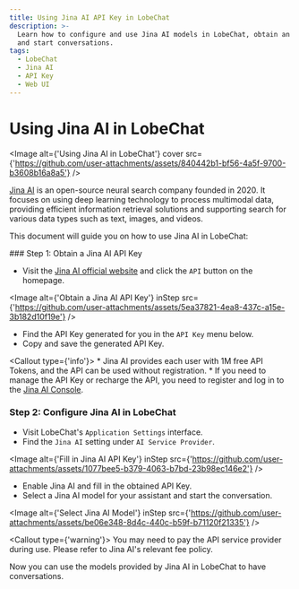 ```yaml
---
title: Using Jina AI API Key in LobeChat
description: >-
  Learn how to configure and use Jina AI models in LobeChat, obtain an API key,
  and start conversations.
tags:
  - LobeChat
  - Jina AI
  - API Key
  - Web UI
---
```


# Using Jina AI in LobeChat

<Image alt={'Using Jina AI in LobeChat'} cover src={'https://github.com/user-attachments/assets/840442b1-bf56-4a5f-9700-b3608b16a8a5'} />

[Jina AI](https://jina.ai/) is an open-source neural search company founded in 2020. It focuses on using deep learning technology to process multimodal data, providing efficient information retrieval solutions and supporting search for various data types such as text, images, and videos.

This document will guide you on how to use Jina AI in LobeChat:

<Steps>
  ### Step 1: Obtain a Jina AI API Key

  - Visit the [Jina AI official website](https://jina.ai/) and click the `API` button on the homepage.

  <Image alt={'Obtain a Jina AI API Key'} inStep src={'https://github.com/user-attachments/assets/5ea37821-4ea8-437c-a15e-3b182d10f19e'} />

  - Find the API Key generated for you in the `API Key` menu below.
  - Copy and save the generated API Key.

  <Callout type={'info'}>
    * Jina AI provides each user with 1M free API Tokens, and the API can be used without
      registration. \* If you need to manage the API Key or recharge the API, you need to register and
      log in to the [Jina AI Console](https://jina.ai/api-dashboard/).
  </Callout>

  ### Step 2: Configure Jina AI in LobeChat

  - Visit LobeChat's `Application Settings` interface.
  - Find the `Jina AI` setting under `AI Service Provider`.

  <Image alt={'Fill in Jina AI API Key'} inStep src={'https://github.com/user-attachments/assets/1077bee5-b379-4063-b7bd-23b98ec146e2'} />

  - Enable Jina AI and fill in the obtained API Key.
  - Select a Jina AI model for your assistant and start the conversation.

  <Image alt={'Select Jina AI Model'} inStep src={'https://github.com/user-attachments/assets/be06e348-8d4c-440c-b59f-b71120f21335'} />

  <Callout type={'warning'}>
    You may need to pay the API service provider during use. Please refer to Jina AI's relevant fee policy.
  </Callout>
</Steps>

Now you can use the models provided by Jina AI in LobeChat to have conversations.
